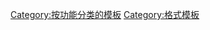 {{catnav|頁面分類|維基百科模板|按功能分类的模板}}

[[Category:按功能分类的模板|Category:按功能分类的模板]]
[[Category:格式模板|Category:格式模板]]